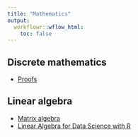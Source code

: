 ```yaml
---
title: "Mathematics"
output:
  workflowr::wflow_html:
    toc: false
---
```


## Discrete mathematics

* [Proofs](discrete-proofs.html)

## Linear algebra

* [Matrix algebra](linalg-matrix.html)
* [Linear Algebra for Data Science with R](linalg-datacamp.html)
